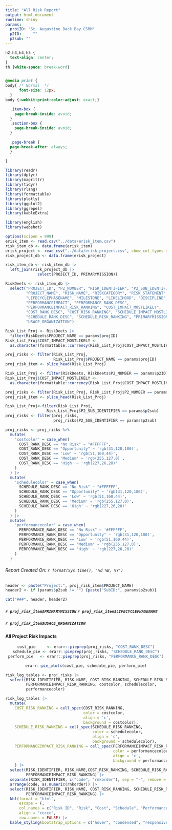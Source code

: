 ```yaml
---
title: "All Risk Report"
output: html_document
runtime: shiny
params:
  projID: "St. Augustine Back Bay CSRM"
  p2ID: 	""
  p2sub: ""
---
```


```css

h2,h3,h4,h5 {
  text-align: center;
}
th {white-space: break-word}


@media print {
body{ /* Normal  */
      font-size: 12px;
  }
body {-webkit-print-color-adjust: exact;}

  .item-box {
    page-break-inside: avoid;
  }
  .section-box {
    page-break-inside: avoid;
  }

  .page-break {
  page-break-after: always;
  }

}
```

```r
library(readr) 
library(dplyr)
library(magrittr) 
library(tidyr)
library(rlang)
library(formattable)
library(plotly)
library(ggplot2)
library(ggrepel)
library(kableExtra)

library(english)
library(webshot)
```

```r
options(scipen = 999)
erisk_item <- read.csv("../data/erisk_item.csv")
risk_item_db <- data.frame(erisk_item)
erisk_project <- read_csv("../data/erisk_project.csv", show_col_types = FALSE)
risk_project_db <- data.frame(erisk_project)

risk_item_db <- risk_item_db |>
  left_join(risk_project_db |>
              select(PROJECT_ID, PRIMARYMISSION))

RiskDeets <- risk_item_db |>
  select("PROJECT_ID", "P2_NUMBER", "RISK_IDENTIFIER", "P2_SUB_IDENTIFIER", 
         "PROJECT_NAME", "RISK_NAME", "RISKCATEGORY", "RISK_STATEMENT", 
         "LIFECYCLEPHASENAME", "MILESTONE", "LIKELIHOOD", "DISCIPLINE", 
         "PERFORMANCEIMPACT", "PERFORMANCE_RANK_DESC", 
         "PERFORMANCEIMPACT_RISK_RANKING", "COST_IMPACT_MOSTLIKELY", 
         "COST_RANK_DESC", "COST_RISK_RANKING", "SCHEDULE_IMPACT_MOSTLIKELY", 
         "SCHEDULE_RANK_DESC", "SCHEDULE_RISK_RANKING", "PRIMARYMISSION", 
         "USACE_ORGANIZATION")
```

```r
Risk_List_Proj <- RiskDeets |>
  filter(RiskDeets$PROJECT_NAME == params$projID)
Risk_List_Proj$COST_IMPACT_MOSTLIKELY <- 
  as.character(formattable::currency(Risk_List_Proj$COST_IMPACT_MOSTLIKELY))

proj_risks <- filter(Risk_List_Proj, 
                     Risk_List_Proj$PROJECT_NAME == params$projID)
proj_risk_item <- slice_head(Risk_List_Proj)
```

```r
Risk_List_Proj <- filter(RiskDeets, RiskDeets$P2_NUMBER == params$p2ID)
Risk_List_Proj$COST_IMPACT_MOSTLIKELY <- 
  as.character(formattable::currency(Risk_List_Proj$COST_IMPACT_MOSTLIKELY))

proj_risks <- filter(Risk_List_Proj, Risk_List_Proj$P2_NUMBER == params$p2ID)
proj_risk_item <- slice_head(Risk_List_Proj)
```

```r
Risk_List_Proj<-filter(Risk_List_Proj,
                  Risk_List_Proj$P2_SUB_IDENTIFIER == params$p2sub)
proj_risks <- filter(proj_risks,
                     proj_risks$P2_SUB_IDENTIFIER == params$p2sub)
```

```r
proj_risks <- proj_risks %>%
  mutate(
    'costcolor' = case_when(
      COST_RANK_DESC == "No Risk" ~ "#FFFFFF",
      COST_RANK_DESC == "Opportunity" ~ 'rgb(31,120,180)',
      COST_RANK_DESC == 'Low' ~ 'rgb(51,160,44)',
      COST_RANK_DESC == 'Medium' ~ 'rgb(255,127,0)',
      COST_RANK_DESC == 'High' ~ 'rgb(227,26,28)'
    )
  ) |>
  mutate(
    'schedulecolor' = case_when(
      SCHEDULE_RANK_DESC == "No Risk" ~ "#FFFFFF",
      SCHEDULE_RANK_DESC == "Opportunity" ~ 'rgb(31,120,180)',
      SCHEDULE_RANK_DESC == 'Low' ~ 'rgb(51,160,44)',
      SCHEDULE_RANK_DESC == 'Medium' ~ 'rgb(255,127,0)',
      SCHEDULE_RANK_DESC == 'High' ~ 'rgb(227,26,28)'
    )
  ) |>
  mutate(
    'performancecolor' = case_when(
      PERFORMANCE_RANK_DESC == "No Risk" ~ '#FFFFFF',
      PERFORMANCE_RANK_DESC == "Opportunity" ~ 'rgb(31,120,180)',
      PERFORMANCE_RANK_DESC == 'Low' ~ 'rgb(51,160,44)',
      PERFORMANCE_RANK_DESC == 'Medium' ~ 'rgb(255,127,0)',
      PERFORMANCE_RANK_DESC == 'High' ~ 'rgb(227,26,28)'
    )
  )
```
###### Report Created On: `r format(Sys.time(), '%d %B, %Y')`
```r
header <- paste("Project:", proj_risk_item$PROJECT_NAME)
header2 <- if (params$p2sub != "") {paste("SubID:", params$p2sub)}

cat("###", header, header2)
```

##### `r proj_risk_item$PRIMARYMISSION` `r proj_risk_item$LIFECYCLEPHASENAME`
##### `r proj_risk_item$USACE_ORGANIZATION`


#### All Project Risk Impacts
<center>
```r
cost_pie     <- erarr::pieprep(proj_risks, "COST_RANK_DESC")
schedule_pie <- erarr::pieprep(proj_risks, "SCHEDULE_RANK_DESC")
perform_pie   <- erarr::pieprep(proj_risks, "PERFORMANCE_RANK_DESC")
```

```r
erarr::pie_plots(cost_pie, schedule_pie, perform_pie)
```
</center>

```r
risk_log_tables <- proj_risks |>
  select(RISK_IDENTIFIER, RISK_NAME, COST_RISK_RANKING, SCHEDULE_RISK_RANKING, 
         PERFORMANCEIMPACT_RISK_RANKING, costcolor, schedulecolor, 
         performancecolor)

risk_log_tables |>
  mutate(
    COST_RISK_RANKING = cell_spec(COST_RISK_RANKING, 
                                  color = costcolor, 
                                  align = 'c', 
                                  background = costcolor),
    SCHEDULE_RISK_RANKING = cell_spec(SCHEDULE_RISK_RANKING, 
                                      color = schedulecolor, 
                                      align = 'c', 
                                      background = schedulecolor),
    PERFORMANCEIMPACT_RISK_RANKING = cell_spec(PERFORMANCEIMPACT_RISK_RANKING, 
                                               color = performancecolor, 
                                               align = 'c', 
                                               background = performancecolor) 
    ) |>
  select(RISK_IDENTIFIER, RISK_NAME,COST_RISK_RANKING, SCHEDULE_RISK_RANKING, 
         PERFORMANCEIMPACT_RISK_RANKING) |>
  separate(RISK_IDENTIFIER, c("code", "rnkorder"), sep = "-", remove = FALSE) |>
  arrange(code, as.numeric(rnkorder)) |>
  select(RISK_IDENTIFIER, RISK_NAME, COST_RISK_RANKING, SCHEDULE_RISK_RANKING, 
         PERFORMANCEIMPACT_RISK_RANKING) |>
  kbl(format = "html", 
      escape = F, 
      col.names = c("Risk ID", "Risk", "Cost", "Schedule", "Performance"), 
      align = "ccccc", 
      row.names = FALSE) |>
  kable_styling(bootstrap_options = c("hover", "condensed", "responsive"))
```
